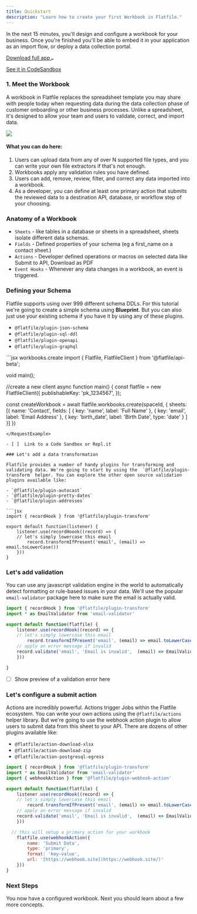 ```yaml
---
title: Quickstart
description: "Learn how to create your first Workbook in Flatfile."
---
```


In the next 15 minutes, you'll design and configure a workbook for your business. 
Once you're finished you'll be able to embed it in your application as an import flow, or deploy a data collection portal.

<a target="#hello" class="group px-4 py-1.5 relative inline-flex items-center rounded-full shadow-sm text-sm font-medium" 
href="#hello">
    <span class="absolute inset-0 bg-primary-dark rounded-full group-hover:opacity-[0.9]"></span>
    <span class="z-10 mr-2 text-white">Download full app</span>
    <svg width="6" height="3" class="h-2 overflow-visible -rotate-90 text-white" aria-hidden="true"><path d="M0 0L3 3L6 0" fill="none" stroke="currentColor" stroke-width="1.5" stroke-linecap="round"></path></svg>
</a>

<a href="https://dashboard.flatfile.com" class="font-medium hover:text-primary dark:hover:text-primary-light py-1.5 mx-4">See it in CodeSandbox</a>


### 1. Meet the Workbook

A workbook in Flatfile replaces the spreadsheet template you may share with people today when requesting data during the data collection phase of customer onboarding or other business processes. Unlike a spreadsheet, it's designed to allow your team and users to validate, correct, and import data.

<img src="/images/workbook.png" caption="The Flatfile Workbook"/>

#### What you can do here:

1. Users can upload data from any of over N supported file types, and you can write your own file extractors if that's not enough.
2. Workbooks apply any validation rules you have defined.
3. Users can add, remove, review, filter, and correct any data imported into a workbook.
4. As a developer, you can define at least one primary action that submits the reviewed data to a destination API, database, or workflow step of your choosing.

### Anatomy of a Workbook

- `Sheets` - like tables in a database or sheets in a spreadsheet, sheets isolate different data schemas.
- `Fields` - Defined properties of your schema (eg a first_name on a contact sheet.)
- `Actions` - Developer defined operations or macros on selected data like Submit to API, Download as PDF
- `Event Hooks` - Whenever any data changes in a workbook, an event is triggered.

### Defining your Schema

Flatfile supports using over 999 different schema DDLs. For this tutorial we're going to create a simple schema using **Blueprint**. But you can also just use your existing schema if you have it by using any of these plugins.

- `@flatfile/plugin-json-schema`
- `@flatfile/plugin-sql-ddl`
- `@flatfile/plugin-openapi`
- `@flatfile/plugin-graphql`

<RequestExample>
```jsx  workbooks.create
import { Flatfile, FlatfileClient } from '@flatfile/api-beta';

void main();

//create a new client
async function main() {
  const flatfile = new FlatfileClient({
    publishableKey: 'pk_1234567',
  });

const createWorkbook = await flatfile.workbooks.create(spaceId, {
  sheets: [{
    name: 'Contact',
    fields: [
      { key: 'name', label: 'Full Name' },
      { key: 'email', label: 'Email Address' },
      { key: 'birth_date', label: 'Birth Date', type: 'date' }
    ]
  }]
})

```
</RequestExample>

- [ ]  Link to a Code Sandbox or Repl.it

### Let's add a data transformation

Flatfile provides a number of handy plugins for transforming and validating data. We're going to start by using the  `@flatfile/plugin-transform` helper. You can explore the other open source validation plugins available like:

- `@flatfile/plugin-autocast`
- `@flatfile/plugin-pretty-dates`
- `@flatfile/plugin-addresses`

```jsx
import { recordHook } from '@flatfile/plugin-transform'

export default function(listener) {
	listener.use(recordHoook((record) => {
    // let's simply lowercase this email
		record.transformIfPresent('email', (email) => email.toLowerCase())
	}))
}
```

### Let's add validation

You can use any javascript validation engine in the world to automatically detect formatting or rule-based issues in your data. We'll use the popular `email-validator` package here to make sure the email is actually valid.

```jsx
import { recordHook } from '@flatfile/plugin-transform'
import * as EmailValidator from 'email-validator'

export default function(flatfile) {
	listener.use(recordHook((record) => {
    // let's simply lowercase this email
		record.transformIfPresent('email', (email) => email.toLowerCase())
    // apply an error message if invalid
    record.validate('email', 'Email is invalid',  (email) => EmailValidator.validate(email))
	}))

}
```

- [ ]  Show preview of a validation error here

### Let's configure a submit action

Actions are incredibly powerful. Actions trigger Jobs within the Flatfile ecosystem. You can write your own actions using the `@flatfile/actions` helper library. But we're going to use the webhook action plugin to allow users to submit data from this sheet to your API. There are dozens of other plugins available like:

- `@flatfile/action-download-xlsx`
- `@flatfile/action-download-zip`
- `@flatfile/action-postgresql-egress`

```jsx
import { recordHook } from '@flatfile/plugin-transform'
import * as EmailValidator from 'email-validator'
import { webhookAction } from '@flatfile/plugin-webhook-action'

export default function(flatfile) {
	listener.use(recordHook((record) => {
    // let's simply lowercase this email
		record.transformIfPresent('email', (email) => email.toLowerCase())
    // apply an error message if invalid
    record.validate('email', 'Email is invalid',  (email) => EmailValidator.validate(email))
	}))

  // this will setup a primary action for your workbook
	flatfile.use(webhookAction({
		name: 'Submit Data',
		type: 'primary',
		format: 'key-value',
		url: '[https://webhook.site](https://webhook.site/)'
	}))
}
```

### Next Steps
You now have a configured workbook. Next you should learn about a few more concepts.
